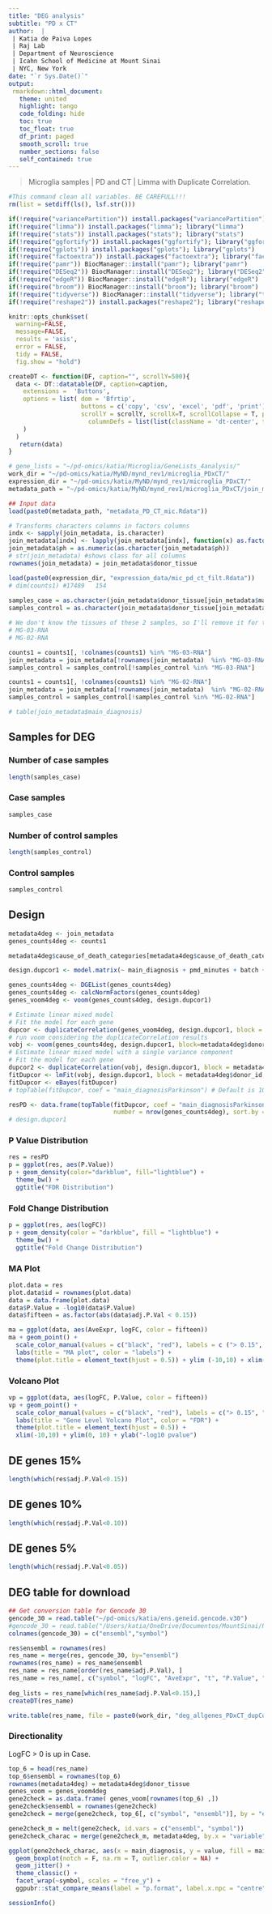 ```yaml
---
title: "DEG analysis"
subtitle: "PD x CT"
author:  |
 | Katia de Paiva Lopes 
 | Raj Lab
 | Department of Neuroscience
 | Icahn School of Medicine at Mount Sinai
 | NYC, New York
date: "`r Sys.Date()`"
output: 
 rmarkdown::html_document:
   theme: united
   highlight: tango
   code_folding: hide
   toc: true
   toc_float: true
   df_print: paged
   smooth_scroll: true
   number_sections: false
   self_contained: true  
---
```


> Microglia samples | PD and CT | Limma with Duplicate Correlation. 

```r
#This command clean all variables. BE CAREFULL!!! 
rm(list = setdiff(ls(), lsf.str()))
```

```r
if(!require("variancePartition")) install.packages("variancePartition"); library("variancePartition")
if(!require("limma")) install.packages("limma"); library("limma")
if(!require("stats")) install.packages("stats"); library("stats")
if(!require("ggfortify")) install.packages("ggfortify"); library("ggfortify")
if(!require("gplots")) install.packages("gplots"); library("gplots")
if(!require("factoextra")) install.packages("factoextra"); library("factoextra")
if(!require("pamr")) BiocManager::install("pamr"); library("pamr")
if(!require("DESeq2")) BiocManager::install("DESeq2"); library("DESeq2")
if(!require("edgeR")) BiocManager::install("edgeR"); library("edgeR")
if(!require("broom")) BiocManager::install("broom"); library("broom")
if(!require("tidyverse")) BiocManager::install("tidyverse"); library("tidyverse")
if(!require("reshape2")) install.packages("reshape2"); library("reshape2")

knitr::opts_chunk$set( 
  warning=FALSE,
  message=FALSE,
  results = 'asis',
  error = FALSE,
  tidy = FALSE,
  fig.show = "hold")
```

```r
createDT <- function(DF, caption="", scrollY=500){
  data <- DT::datatable(DF, caption=caption,
    extensions =  'Buttons',
    options = list( dom = 'Bfrtip', 
                    buttons = c('copy', 'csv', 'excel', 'pdf', 'print'), 
                    scrollY = scrollY, scrollX=T, scrollCollapse = T, paging = F,  
                      columnDefs = list(list(className = 'dt-center', targets = "_all"))
    )
  ) 
   return(data)
}
```

```r
# gene_lists = "~/pd-omics/katia/Microglia/GeneLists_4analysis/"
work_dir = "~/pd-omics/katia/MyND/mynd_rev1/microglia_PDxCT/"
expression_dir = "~/pd-omics/katia/MyND/mynd_rev1/microglia_PDxCT/"
metadata_path = "~/pd-omics/katia/MyND/mynd_rev1/microglia_PDxCT/join_metadata/"
```

```r
## Input data 
load(paste0(metadata_path, "metadata_PD_CT_mic.Rdata"))

# Transforms characters columns in factors columns 
indx <- sapply(join_metadata, is.character)
join_metadata[indx] <- lapply(join_metadata[indx], function(x) as.factor(x))
join_metadata$ph = as.numeric(as.character(join_metadata$ph))
# str(join_metadata) #shows class for all columns 
rownames(join_metadata) = join_metadata$donor_tissue

load(paste0(expression_dir, "expression_data/mic_pd_ct_filt.Rdata")) 
# dim(counts1) #17489   154
 
samples_case = as.character(join_metadata$donor_tissue[join_metadata$main_diagnosis %in% "Parkinson"])
samples_control = as.character(join_metadata$donor_tissue[join_metadata$main_diagnosis %in% "Control"])

# We don't know the tissues of these 2 samples, so I'll remove it for the DE analysis. I canot fit a model for it. 
# MG-03-RNA
# MG-02-RNA

counts1 = counts1[, !colnames(counts1) %in% "MG-03-RNA"]
join_metadata = join_metadata[!rownames(join_metadata)  %in% "MG-03-RNA", ]
samples_control = samples_control[!samples_control %in% "MG-03-RNA"]

counts1 = counts1[, !colnames(counts1) %in% "MG-02-RNA"]
join_metadata = join_metadata[!rownames(join_metadata)  %in% "MG-02-RNA", ]
samples_control = samples_control[!samples_control %in% "MG-02-RNA"]

# table(join_metadata$main_diagnosis)
```

## Samples for DEG
### Number of case samples 
```r
length(samples_case)
```

### Case samples
```r
samples_case
```

### Number of control samples 
```r
length(samples_control)
```

### Control samples
```r
samples_control
```

## Design {.tabset .tabset-fade .tabset-pills} 
```r
metadata4deg <- join_metadata
genes_counts4deg <- counts1

metadata4deg$cause_of_death_categories[metadata4deg$cause_of_death_categories %in% NA] <- "Other"

design.dupcor1 <- model.matrix(~ main_diagnosis + pmd_minutes + batch + cause_of_death_categories + sex + age + tissue + picard_pct_mrna_bases + picard_pct_pf_reads_aligned + picard_pct_ribosomal_bases, data = metadata4deg)

genes_counts4deg <- DGEList(genes_counts4deg)
genes_counts4deg <- calcNormFactors(genes_counts4deg)
genes_voom4deg <- voom(genes_counts4deg, design.dupcor1)

# Estimate linear mixed model 
# Fit the model for each gene
dupcor <- duplicateCorrelation(genes_voom4deg, design.dupcor1, block = metadata4deg$donor_id)
# run voom considering the duplicateCorrelation results
vobj <- voom(genes_counts4deg, design.dupcor1, block=metadata4deg$donor_id, correlation=dupcor$consensus)
# Estimate linear mixed model with a single variance component
# Fit the model for each gene
dupcor2 <- duplicateCorrelation(vobj, design.dupcor1, block = metadata4deg$donor_id)
fitDupcor <- lmFit(vobj, design.dupcor1, block = metadata4deg$donor_id, correlation = dupcor2$consensus)
fitDupcor <- eBayes(fitDupcor)
# topTable(fitDupcor, coef = "main_diagnosisParkinson") # Default is 10 lines 

resPD <- data.frame(topTable(fitDupcor, coef = "main_diagnosisParkinson",
                             number = nrow(genes_counts4deg), sort.by = "p"), check.names = F)
# design.dupcor1
```

### P Value Distribution {.tabset .tabset-fade .tabset-pills}
```r
res = resPD
p = ggplot(res, aes(P.Value))
p + geom_density(color="darkblue", fill="lightblue") +
  theme_bw() +
  ggtitle("FDR Distribution")
```

### Fold Change Distribution {.tabset .tabset-fade .tabset-pills}
```r
p = ggplot(res, aes(logFC))
p + geom_density(color = "darkblue", fill = "lightblue") + 
  theme_bw() +
  ggtitle("Fold Change Distribution")
```

### MA Plot {.tabset .tabset-fade .tabset-pills}
```r
plot.data = res
plot.data$id = rownames(plot.data)
data = data.frame(plot.data)
data$P.Value = -log10(data$P.Value)
data$fifteen = as.factor(abs(data$adj.P.Val < 0.15))

ma = ggplot(data, aes(AveExpr, logFC, color = fifteen))
ma + geom_point() +
  scale_color_manual(values = c("black", "red"), labels = c ("> 0.15", "< 0.15")) +
  labs(title = "MA plot", color = "labels") +
  theme(plot.title = element_text(hjust = 0.5)) + ylim (-10,10) + xlim(-4,22)

```

### Volcano Plot {.tabset .tabset-fade .tabset-pills}
```r
vp = ggplot(data, aes(logFC, P.Value, color = fifteen))
vp + geom_point() +
  scale_color_manual(values = c("black", "red"), labels = c("> 0.15", "< 0.15")) + 
  labs(title = "Gene Level Volcano Plot", color = "FDR") +
  theme(plot.title = element_text(hjust = 0.5)) +
  xlim(-10,10) + ylim(0, 10) + ylab("-log10 pvalue")

```

## DE genes 15% 
```r
length(which(res$adj.P.Val<0.15))
```

## DE genes 10% 
```r
length(which(res$adj.P.Val<0.10))
```

## DE genes 5% 
```r
length(which(res$adj.P.Val<0.05))
```

## DEG table for download
```r
## Get conversion table for Gencode 30
gencode_30 = read.table("~/pd-omics/katia/ens.geneid.gencode.v30")
#gencode_30 = read.table("/Users/katia/OneDrive/Documentos/MountSinai/Projects/ens.geneid.gencode.v30", header = T)
colnames(gencode_30) = c("ensembl","symbol")

res$ensembl = rownames(res)
res_name = merge(res, gencode_30, by="ensembl")
rownames(res_name) = res_name$ensembl
res_name = res_name[order(res_name$adj.P.Val), ]
res_name = res_name[, c("symbol", "logFC", "AveExpr", "t", "P.Value", "adj.P.Val", "B")]
   
deg_lists = res_name[which(res_name$adj.P.Val<0.15),]
createDT(res_name)

write.table(res_name, file = paste0(work_dir, "deg_allgenes_PDxCT_dupCor_death.txt"), quote = F, sep = "\t")
```

### Directionality 
LogFC > 0 is up in Case. 
```r
top_6 = head(res_name)
top_6$ensembl = rownames(top_6)
rownames(metadata4deg) = metadata4deg$donor_tissue
genes_voom = genes_voom4deg
gene2check = as.data.frame( genes_voom[rownames(top_6) ,])
gene2check$ensembl = rownames(gene2check)
gene2check = merge(gene2check, top_6[, c("symbol", "ensembl")], by = "ensembl")

gene2check_m = melt(gene2check, id.vars = c("ensembl", "symbol"))
gene2check_charac = merge(gene2check_m, metadata4deg, by.x = "variable", by.y = "donor_tissue")

ggplot(gene2check_charac, aes(x = main_diagnosis, y = value, fill = main_diagnosis)) +
  geom_boxplot(notch = F, na.rm = T, outlier.color = NA) +
  geom_jitter() +
  theme_classic() + 
  facet_wrap(~symbol, scales = "free_y") +
  ggpubr::stat_compare_means(label = "p.format", label.x.npc = "centre", method = "wilcox.test")
```

```r
sessionInfo()
```


